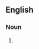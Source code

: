 {{also|crackpipes|crack-pipes}}
==English==

===Noun===
{{head|en|noun form|head=[[crack]] [[pipe]]s}}

# {{plural of|crack pipe|lang=en}}